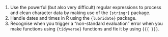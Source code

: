 1.  Use the powerful (but also very difficult) regular expressions to
    process and clean character data by making use of the `{stringr}`
    package.
2.  Handle dates and times in R using the `{lubridate}` package.
3.  Recognise when you trigger a "non-standard evaluation" error when
    you make functions using `{tidyverse}` functions and fix it by using
    `{{{ }}}`.
